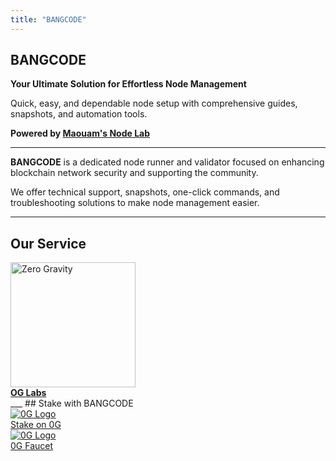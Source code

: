 ```yaml
---
title: "BANGCODE"
---
```


## BANGCODE

**Your Ultimate Solution for Effortless Node Management**

Quick, easy, and dependable node setup with comprehensive guides, snapshots, and automation tools.

**Powered by [Maouam's Node Lab](https://maouam.nodelab.my.id/)**

___

**BANGCODE** is a dedicated node runner and validator focused on enhancing blockchain network security and supporting the community.

We offer technical support, snapshots, one-click commands, and troubleshooting solutions to make node management easier.
___
## Our Service

<div class="project-grid">
  <a href="/0g-labs/" class="project-card">
    <img src="/img/0g.png" alt="Zero Gravity" width="200" height="200" />
    <div class="project-info">
      <strong>OG Labs</strong>
    </div>
  </a>
</div>
___
## Stake with BANGCODE


<div className="stake-buttons">
  <a
    href="https://0g.exploreme.pro/validators/0gvaloper145v6t9jkq2xgj56jt85g9d3ur36a6cse7a6fxn?action=Delegate"
    target="_blank"
    className="stake-button"
  >
    <div className="icon-wrapper">
      <img src="/img/0g.png" alt="0G Logo" />
    </div>
    <span>Stake on 0G</span>
  </a>
  <a
    href="https://0g-faucet.bangcode.id"
    target="_blank"
    className="stake-button"
  >
    <div className="icon-wrapper">
      <img src="/img/0g.png" alt="0G Logo" />
    </div>
    <span>0G Faucet</span>
  </a>
</div>